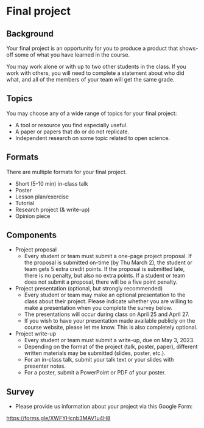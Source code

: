 # Final project {#final_project -}

## Background {-}

Your final project is an opportunity for you to produce a product that shows-off some of what you have learned in the course.

You may work alone or with up to two other students in the class.
If you work with others, you will need to complete a statement about who did what, and all of the members of your team will get the same grade.

## Topics {-}

You may choose any of a wide range of topics for your final project:

- A tool or resource you find especially useful.
- A paper or papers that do or do not replicate.
- Independent research on some topic related to open science.

## Formats {-}

There are multiple formats for your final project.

- Short (5-10 min) in-class talk
- Poster
- Lesson plan/exercise
- Tutorial
- Research project (& write-up)
- Opinion piece

## Components {-}

- Project proposal
    - Every student or team must submit a one-page project proposal. If the proposal is submitted on-time ([by Thu March 2]{.orange_due}), the student or team gets 5 extra credit points. If the proposal is submitted late, there is no penalty, but also no extra points. If a student or team does not submit a proposal, there will be a five point penalty.
- Project presentation (optional, but strongly recommended)
    - Every student or team may make an optional presentation to the class about their project. Please indicate whether you are willing to make a presentation when you complete the survey below.
    - The presentations will occur during class on April 25 and April 27.
    - If you wish to have your presentation made available publicly on the course website, please let me know. This is also completely optional.
- Project write-up
    - Every student or team must submit a write-up, [due on May 3, 2023]{.orange_due}.
    - Depending on the format of the project (talk, poster, paper), different written materials may be submitted (slides, poster, etc.).
    - For an in-class talk, submit your talk text or your slides with presenter notes.
    - For a poster, submit a PowerPoint or PDF of your poster.

## Survey {-}

- Please provide us information about your project via this Google Form:

<https://forms.gle/XWFYHcnb3MAV1u4H8>